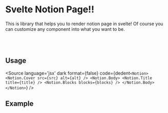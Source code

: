 
<Meta of={IntroductionStories} />

# Svelte Notion Page!!

This is library that helps you to render notion page in svelte! Of course you can customize any component into what you want to be.

<br />
<br />

## Usage

<Source
  language='jsx'
  dark
  format={false}
  code={dedent`
  <Notion>
    <Notion.Cover src={src} alt={alt} />
    <Notion.Body>
      <Notion.Title title={title} />
      <Notion.Blocks blocks={blocks} />
    </Notion.Body>
  </Notion>
`}
/>

## Example

<Story of={IntroductionStories.Introduction} />

